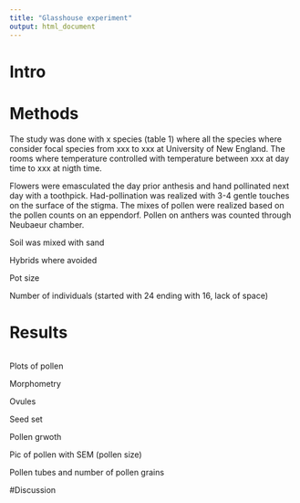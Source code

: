 ```yaml
---
title: "Glasshouse experiment"
output: html_document
---
```

# Intro 


# Methods

The study was done with x species (table 1) where all the species where consider focal species from xxx to xxx at University of New England. The rooms where temperature controlled with temperature between xxx at day time to xxx at nigth time.

Flowers were emasculated the day prior anthesis and hand pollinated next day with a toothpick. Had-pollination was realized with 3-4 gentle touches on the surface of the stigma. The mixes of pollen were realized based on the pollen counts on an eppendorf. Pollen on anthers was counted through Neubaeur chamber.

Soil was mixed with sand

Hybrids where avoided

Pot size 

Number of individuals (started with 24 ending with 16, lack of space)



# Results


```r



```


Plots of pollen

Morphometry

Ovules

Seed set

Pollen grwoth

Pic of pollen with SEM (pollen size)

Pollen tubes and number of pollen grains



#Discussion